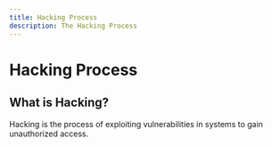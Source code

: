 ```yaml
---
title: Hacking Process
description: The Hacking Process
---
```


# Hacking Process

## What is Hacking?

Hacking is the process of exploiting vulnerabilities in systems to gain unauthorized access.